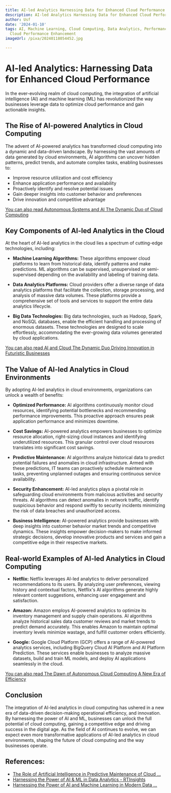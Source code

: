 ```yaml
---
title: AI-led Analytics Harnessing Data for Enhanced Cloud Performance
description: AI-led Analytics Harnessing Data for Enhanced Cloud Performance
author: Usf
date: '2024-01-10'
tags: AI, Machine Learning, Cloud Computing, Data Analytics, Performance Optimization,
  Cloud Performance Enhancement
imageUrl: /pixa/20240118054452.jpg

---
```

# AI-led  Analytics: Harnessing  Data for Enhanced Cloud Performance

In  the ever-evolving  realm  of cloud computing, the integration of artificial intelligence (AI)  and machine learning (ML)  has revolutionized the way businesses leverage data to optimize cloud performance and gain  actionable insights.

##  The Rise of AI-powered  Analytics in Cloud  Computing

The advent of AI-powered analytics  has transformed cloud computing into a dynamic and data-driven landscape. By  harnessing the  vast amounts of data generated  by cloud  environments, AI algorithms can uncover hidden  patterns, predict trends, and automate complex tasks, enabling businesses to:

- Improve resource utilization and cost efficiency
- Enhance application performance and  availability
- Proactively identify and resolve  potential issues
- Gain deeper insights into customer behavior and preferences
- Drive innovation and competitive advantage

[You can also  read Autonomous Systems and AI The Dynamic Duo of Cloud Computing](Autonomous%20Systems%20and%20AI%20The%20Dynamic%20Duo%20of%20Cloud%20Computing)


## Key Components of AI-led Analytics in the Cloud

At the heart of AI-led analytics in the cloud lies  a spectrum of cutting-edge technologies, including:

-  **Machine Learning Algorithms:** These algorithms empower cloud  platforms to learn  from historical data, identify patterns and make predictions. ML algorithms can be supervised, unsupervised or semi-supervised depending on the availability and labeling of training data.


-  **Data  Analytics Platforms:** Cloud providers offer a diverse range of data analytics platforms that facilitate the collection, storage processing, and analysis of massive data volumes. These  platforms provide a comprehensive set of tools  and services  to support the entire data analytics lifecycle.


- **Big Data Technologies:** Big data technologies, such as Hadoop, Spark, and NoSQL databases, enable the efficient handling and processing of enormous datasets. These technologies are designed to scale effortlessly, accommodating the  ever-growing data volumes generated  by cloud applications.

[You can also read AI and Cloud The Dynamic Duo Driving Innovation in Futuristic Businesses](AI%20and%20Cloud%20The%20Dynamic%20Duo%20Driving%20Innovation%20in%20Futuristic%20Businesses)


## The  Value of AI-led Analytics in Cloud Environments

By adopting AI-led analytics in cloud environments, organizations can unlock a wealth of benefits:

- **Optimized Performance:** AI algorithms continuously monitor cloud resources, identifying potential bottlenecks and recommending performance improvements. This proactive approach ensures peak application performance and minimizes downtime.


- **Cost Savings:** AI-powered analytics  empowers businesses  to optimize resource allocation,  right-sizing cloud instances and identifying underutilized resources. This granular  control over cloud resources  translates into significant cost savings.


- **Predictive Maintenance:** AI algorithms analyze historical data to  predict potential failures and anomalies in  cloud infrastructure. Armed with these predictions, IT teams can proactively schedule maintenance tasks, preventing unplanned outages and  ensuring continuous service availability.


- **Security Enhancement:** AI-led analytics plays a pivotal role  in safeguarding cloud environments from malicious  activities and  security threats. AI algorithms can detect anomalies in network traffic, identify suspicious behavior  and respond swiftly to security incidents minimizing the risk of data breaches and unauthorized access.


- **Business Intelligence:** AI-powered analytics provide businesses with deep insights  into customer behavior market  trends and competitive dynamics. These insights empower decision-makers to make informed strategic decisions, develop innovative products and services and gain a competitive edge in their respective markets.

##  Real-world Examples of AI-led Analytics in Cloud Computing

- **Netflix:** Netflix leverages AI-led  analytics  to deliver personalized recommendations to its  users. By analyzing user preferences, viewing history and contextual factors, Netflix's AI algorithms generate highly relevant content suggestions, enhancing user engagement and satisfaction.


- **Amazon:** Amazon  employs AI-powered analytics to optimize its inventory management and supply chain operations. AI  algorithms analyze historical sales data customer reviews and market trends to predict demand accurately. This enables Amazon to maintain optimal inventory  levels  minimize wastage, and fulfill customer orders efficiently.


- **Google:** Google  Cloud Platform (GCP) offers a range of AI-powered analytics services,  including BigQuery Cloud AI  Platform  and AI Platform Prediction. These services enable businesses  to analyze massive datasets, build and  train ML  models, and deploy AI applications seamlessly  in the  cloud.

[You  can also read The Dawn of Autonomous Cloud Computing A New Era of Efficiency](The%20Dawn%20of%20Autonomous%20Cloud%20Computing%20A%20New%20Era%20of%20Efficiency)


## Conclusion

The integration of AI-led analytics in cloud computing has ushered in a new era of data-driven decision-making operational efficiency, and innovation. By harnessing the power of AI and ML, businesses can unlock the full potential of cloud computing, gaining a competitive edge and driving  success in the  digital age. As the field  of AI continues to evolve, we can expect even more transformative applications of  AI-led analytics in cloud environments, shaping  the future of cloud computing and the way businesses operate.

## References:
- [The Role of Artificial Intelligence in Predictive Maintenance of Cloud ...](https://utilitiesone.com/the-role-of-artificial-intelligence-in-predictive-maintenance-of-cloud-infrastructure)
- [Harnessing the Power of AI & ML in Data Analytics - RTInsights](https://www.rtinsights.com/from-intuition-to-synchronization-harnessing-the-power-of-ai-ml-in-data-analytics/)
- [Harnessing the Power of AI and Machine Learning in Modern Data ...](https://www.linkedin.com/pulse/harnessing-power-ai-machine-learning-modern-data-nicholas-vscbc?trk=article-ssr-frontend-pulse_more-articles_related-content-card)
